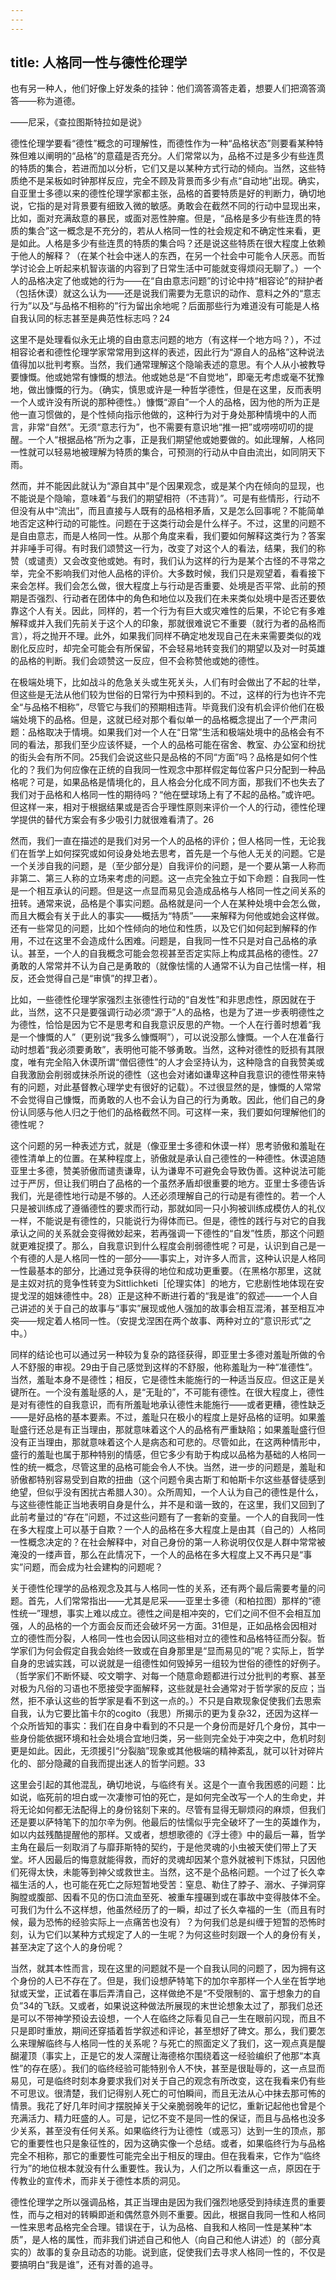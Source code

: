 ```yaml
---
---
---
```

title: 人格同一性与德性伦理学
---




也有另一种人，他们好像上好发条的挂钟：他们滴答滴答走着，想要人们把滴答滴答——称为道德。

——尼采，《查拉图斯特拉如是说》

德性伦理学要看“德性”概念的可理解性，而德性作为一种“品格状态”则要看某种特殊但难以阐明的“品格”的意蕴是否充分。人们常常以为，品格不过是多少有些连贯的特质的集合，若进而加以分析，它们又是以某种方式行动的倾向。当然，这些特质绝不是呆板如时钟那样反应，完全不顾及背景而多少有点“自动地”出现。确实，自亚里士多德以来的德性伦理学家都主张，品格的首要特质是好的判断力，确切地说，它指的是对背景要有细致入微的敏感。勇敢会在截然不同的行动中显现出来，比如，面对充满敌意的暴民，或面对恶性肿瘤。但是，“品格是多少有些连贯的特质的集合”这一概念是不充分的，若从人格同一性的社会规定和不确定性来看，更是如此。人格是多少有些连贯的特质的集合吗？还是说这些特质在很大程度上依赖于他人的解释？（在某个社会中迷人的东西，在另一个社会中可能令人厌恶。而哲学讨论会上听起来机智诙谐的内容到了日常生活中可能就变得烦闷无聊了。）一个人的品格决定了他或她的行为——在“自由意志问题”的讨论中持“相容论”的辩护者（包括休谟）就这么认为——还是说我们需要为无意识的动作、意料之外的“意志行为”以及“与品格不相称的”行为留出余地呢？后面那些行为难道没有可能是人格自我认同的标志甚至是典范性标志吗？24

这里不是处理看似永无止境的自由意志问题的地方（有这样一个地方吗？），不过相容论者和德性伦理学家常常用到这样的表述，因此行为“源自人的品格”这种说法值得加以批判考察。当然，我们通常理解这个隐喻表述的意思。有个人从小被教导要慷慨。他或她常有慷慨的想法。他或她总是“不自觉地”，即毫无考虑或毫不犹豫地，做出慷慨的行为。（确实，慎思或许是一种哲学德性，但是在这里，反而表明一个人或许没有所说的那种德性。）慷慨“源自”一个人的品格，因为他的所为正是他一直习惯做的，是个性倾向指示他做的，这种行为对于身处那种情境中的人而言，非常“自然”。无须“意志行为”，也不需要有意识地“推一把”或唠唠叨叨的提醒。一个人“根据品格”所为之事，正是我们期望他或她要做的。如此理解，人格同一性就可以轻易地被理解为特质的集合，可预测的行动从中自由流出，如同阴天下雨。

然而，并不能因此就认为“源自其中”是个因果观念，或是某个内在倾向的显现，也不能说是个隐喻，意味着“与我们的期望相符（不违背）”。可是有些情形，行动不但没有从中“流出”，而且直接与人既有的品格相矛盾，又是怎么回事呢？不能简单地否定这种行动的可能性。问题在于这类行动会是什么样子。不过，这里的问题不是自由意志，而是人格同一性。从那个角度来看，我们要如何解释这类行为？答案并非唾手可得。有时我们颂赞这一行为，改变了对这个人的看法，结果，我们的称赞（或谴责）又会改变他或她。有时，我们认为这样的行为是某个古怪的不寻常之举，完全不影响我们对他人品格的评价。大多数时候，我们只是观望着，看看接下来会怎样。我们会怎么做，很大程度上与行动是否重要、处境是否平常、此前的预期是否强烈、行动者在团体中的角色和地位以及我们在未来类似处境中是否还要依靠这个人有关。因此，同样的，若一个行为有巨大或灾难性的后果，不论它有多难解释或并入我们先前关于这个人的印象，那就很难说它不重要（就行为者的品格而言），将之抛开不理。此外，如果我们同样不确定地发现自己在未来需要类似的戏剧化反应时，却完全可能会有所保留，不会轻易地转变我们的期望以及对一时英雄的品格的判断。我们会颂赞这一反应，但不会称赞他或她的德性。

在极端处境下，比如战斗的危急关头或生死关头，人们有时会做出了不起的壮举，但这些是无法从他们较为世俗的日常行为中预料到的。不过，这样的行为也许不完全“与品格不相称”，尽管它与我们的预期相违背。毕竟我们没有机会评价他们在极端处境下的品格。但是，这就已经对那个看似单一的品格概念提出了一个严肃问题：品格取决于情境。如果我们对一个人在“日常”生活和极端处境中的品格会有不同的看法，那我们至少应该怀疑，一个人的品格可能在宿舍、教室、办公室和纷扰的街头会有所不同。25我们会说这些只是品格的不同“方面”吗？品格是如何个性化的？我们为何应像在正统的自我同一性观念中那样假定每位客户只分配到一种品格呢？可是，如果品格是情境化的，且人格会分化成不同方面，那我们不也失去了我们对于品格和人格同一性的期待吗？“他在壁球场上有了不起的品格。”或许吧。但这样一来，相对于根据结果或是否合乎理性原则来评价一个人的行动，德性伦理学提供的替代方案会有多少吸引力就很难看清了。26

然而，我们一直在描述的是我们对另一个人的品格的评价；但人格同一性，无论我们在哲学上如何探究或如何设身处地去思考，首先是一个与他人无关的问题。它是一个关涉自我的问题，是（至少部分是）自我评价的问题，是一个要从第一人称而非第二、第三人称的立场来考虑的问题。这一点完全独立于如下命题：自我同一性是一个相互承认的问题。但是这一点显而易见会造成品格与人格同一性之间关系的扭转。通常来说，品格是个事实问题。品格就是问一个人在某种处境中会怎么做，而且大概会有关于此人的事实——概括为“特质”——来解释为何他或她会这样做。还有一些常见的问题，比如个性倾向的地位和性质，以及它们如何起到解释的作用，不过在这里不会造成什么困难。问题是，自我同一性不只是对自己品格的承认。甚至，一个人的自我概念可能会忽视甚至否定实际上构成其品格的德性。27勇敢的人常常并不认为自己是勇敢的（就像怯懦的人通常不认为自己怯懦一样，相反，还会觉得自己是“审慎”的捍卫者）。

比如，一些德性伦理学家强烈主张德性行动的“自发性”和非思虑性，原因就在于此，当然，这不只是要强调行动必须“源于”人的品格，也是为了进一步表明德性之为德性，恰恰是因为它不是思考和自我意识反思的产物。一个人在行善时想着“我是一个慷慨的人”（更别说“我多么慷慨啊”），可以说没那么慷慨。一个人在准备行动时想着“我必须要勇敢”，表明他可能不够勇敢。当然，这种对德性的贬损有其限度，唯有完全陷入休谟所谓“僧侣德性”的人才会坚持认为，这种隐含的自我赞美或自我激励会削弱或抹杀所说的德性（这也会对诸如谦卑这种自我意识的德性带来特有的问题，对此基督教心理学史有很好的记载）。不过很显然的是，慷慨的人常常不会觉得自己慷慨，而勇敢的人也不会认为自己的行为勇敢。因此，他们自己的身份认同感与他人归之于他们的品格截然不同。可这样一来，我们要如何理解他们的德性呢？

这个问题的另一种表述方式，就是（像亚里士多德和休谟一样）思考骄傲和羞耻在德性清单上的位置。在某种程度上，骄傲就是承认自己德性的一种德性。休谟追随亚里士多德，赞美骄傲而谴责谦卑，认为谦卑不可避免会导致伪善。这种说法可能过于严厉，但让我们明白了品格的一个虽然矛盾却很重要的地方。亚里士多德告诉我们，光是德性地行动是不够的。人还必须理解自己的行动是有德性的。若一个人只是被训练成了遵循德性的要求而行动，那就如同一只小狗被训练成模仿人的礼仪一样，不能说是有德性的，只能说行为得体而已。但是，德性的践行与对它的自我承认之间的关系就会变得微妙起来，若再强调一下德性的“自发”性质，那这个问题就更难捉摸了。那么，自我意识到什么程度会削弱德性呢？可是，认识到自己是一个有德的人是人格同一性的一部分——事实上，对许多人而言，这种认识是人格同一性最基本的部分，比通过竞争获得的地位和成功更重要。（在黑格尔那里，这就是主奴对抗的竞争性转变为Sittlichketi［伦理实体］的地方，它悲剧性地体现在安提戈涅的姐妹德性中。28）正是这种不断进行着的“我是谁”的叙述——一个人自己讲述的关于自己的故事与“事实”展现或他人强加的故事会相互混淆，甚至相互冲突——规定着人格同一性。（安提戈涅困在两个故事、两种对立的“意识形式”之中。）

同样的结论也可以通过另一种较为复杂的路径获得，即亚里士多德对羞耻所做的令人不舒服的审视。29由于自己感觉到这样的不舒服，他称羞耻为一种“准德性”。当然，羞耻本身不是德性；相反，它是德性未能施行的一种适当反应。但这正是关键所在。一个没有羞耻感的人，是“无耻的”，不可能有德性。在很大程度上，德性是对有德性的自我意识，而有所羞耻地承认德性未能施行——或者更糟，德性缺乏——是好品格的基本要素。不过，羞耻只在极小的程度上是好品格的证明。如果羞耻盛行还总是有正当理由，那就意味着这个人的品格有严重缺陷；如果羞耻盛行但没有正当理由，那就意味着这个人是病态和可悲的。尽管如此，在这两种情形中，盛行的羞耻也属于那种特别的情感，但它多少有助于构成以品格为基础的人格同一性的统一概念，尽管这里的品格可能会令人不快。当然，进一步的问题是，羞耻和骄傲都特别容易受到自欺的扭曲（这个问题令奥古斯丁和帕斯卡尔这些基督徒感到绝望，但似乎没有困扰古希腊人30）。众所周知，一个人认为自己的德性是什么，与这些德性能正当地表明自身是什么，并不是和谐一致的，在这里，我们又回到了此前考量过的“存在”问题，不过这些问题有了一套新的变量。一个人的自我同一性在多大程度上可以基于自欺？一个人的品格在多大程度上是由其（自己的）人格同一性概念决定的？在社会解释中，对自己身份的第一人称说明仅仅是人群中常常被淹没的一缕声音，那么在此情况下，一个人的品格在多大程度上又不再只是“事实”问题，而会成为社会建构的问题呢？

关于德性伦理学的品格观念及其与人格同一性的关系，还有两个最后需要考量的问题。首先，人们常常指出——尤其是尼采——亚里士多德（和柏拉图）那样的“德性统一”理想，事实上难以成立。德性之间是相冲突的，它们之间不但不会相互加强，人的品格的一个方面会反而还会破坏另一方面。31但是，正如品格会因相对立的德性而分裂，人格同一性也会因认同这些相对立的德性和品格特征而分裂。哲学家们为何会假定自我会始终一致或在自身那里是“显而易见的”呢？实际上，哲学自身的忠诚实践，可以说就是一组德性如何毁掉另一组较为世俗的德性的好例子。（哲学家们不断怀疑、咬文嚼字、对每一个随意命题都进行过分批判的考察、甚至对极为凡俗的习语也不愿接受字面解释，这些就是社会通常对于哲学家的反应；当然，拒不承认这些的哲学家是看不到这一点的。）不只是自欺现象促使我们去思索自我，认为它要比笛卡尔的cogito（我思）所揭示的更为复杂32，还因为这样一个众所皆知的事实：我们在自身中看到的不只是一个身份而是好几个身份，其中一些身份能依据环境和社会处境合宜地归类，另一些则完全处于冲突之中，危机时刻更是如此。因此，无须援引“分裂脑”现象或其他极端的精神紊乱，就可以针对碎片化的、部分隐藏的自我而提出迷人的哲学问题。33

这里会引起的其他混乱，确切地说，与临终有关。这是个一直令我困惑的问题：比如说，临死前的坦白或一次凄惨可怕的死亡，是如何完全改写一个人的生命史，并将无论如何都无法配得上的身份铭刻下来的。尽管有显得无聊烦闷的麻烦，但我们还是要以萨特笔下的加尔辛为例。他最后的怯懦似乎完全破坏了一生的英雄作为，如以内兹残酷提醒他的那样。又或者，想想歌德的《浮士德》中的最后一幕，哲学主角在最后一刻取消了与靡菲斯特的契约，于是他灵魂的小虫被天使们带上了天堂。坏人因最后的悔意就能得救，而好的灵魂却因某个意外就被判下炼狱，只因他们死得太快，未能等到神父或救世主。当然，这不是个品格问题。一个过了长久幸福生活的人，也可能在死亡之际短暂地受苦：窒息、勒住了脖子、溺水、子弹洞穿胸膛或腹部、因看不见的伤口流血至死、被重车撞碾到或在事故中变得肢体不全。可我们为什么不这样想，他虽然经历了的一瞬，却过了长久幸福的一生（而且有时候，最为恐怖的经验实际上一点痛苦也没有）？为何我们总是纠缠于短暂的恐怖时刻，认为它们以某种方式规定了人的一生呢？为何这些时刻跟一个人的身份有关，甚至决定了这个人的身份呢？

当然，就其本性而言，现在这里的问题就不是一个自我认同的问题了，因为拥有这个身份的人已不存在了。但是，我们设想萨特笔下的加尔辛那样一个人坐在哲学地狱或天堂，正试着在事后弄清自己，这样做绝不是“不受限制的、富于想象力的自负”34的飞跃。又或者，如果说这种做法所展现的末世论想象太过了，那我们总还是可以不带神学预设去设想，一个人在临终之际看见自己一生在眼前闪现，而且不只是即时重放，期间还穿插着哲学叙述和评论，甚至想好了碑文。那么，我们要怎么来理解临终与人格同一性的关系呢？与死亡的照面定义了我们，这一观点真是醍醐灌顶（事实上，正是它的发人深醒让海德格尔围绕着这一经验编织了他那“本真性”的存在感）。我们的临终经验可能特别令人不快，甚至是很耻辱的，这一点显而易见，可是临终时刻本身要求我们对关于自己的观念有所改变，这在我看来仍有些不可思议。很清楚，我们记得别人死亡的可怕瞬间，而且无法从心中抹去那可怖的情景。我花了好几年时间才摆脱掉关于父亲脆弱晚年的记忆，重新记起他也曾是个充满活力、精力旺盛的人。可是，记忆不变不是同一性的保证，而且与品格也没多少关系，甚至没有任何关系。如果临终行为让德性（或恶习）达到一生的顶点，那它的重要性也只是象征性的，因为这确实像一个总结。或者，如果临终行为与品格完全不相称，那它的重要性可能完全出于相反的理由。但在我看来，它作为“临终行为”的地位根本就没有什么重要性。我认为，人们之所以看重这一点，原因在于传教业的宣传术，而非关于德性本质的洞见。

德性伦理学之所以强调品格，其正当理由是因为我们强烈地感受到持续连贯的重要性，而与之相对的转瞬即逝和偶然意外则不重要。因此，根据自我同一性和人格同一性来思考品格完全合理。错误在于，认为品格、自我和人格同一性是某种“本质”，是人格的属性，而非我们讲述自己和他人（向自己和他人讲述）的（部分真实的）故事的复杂且动态的功能。说到底，促使我们去寻求人格同一性的，不仅是要搞明白“我是谁”，还有对善的追寻。